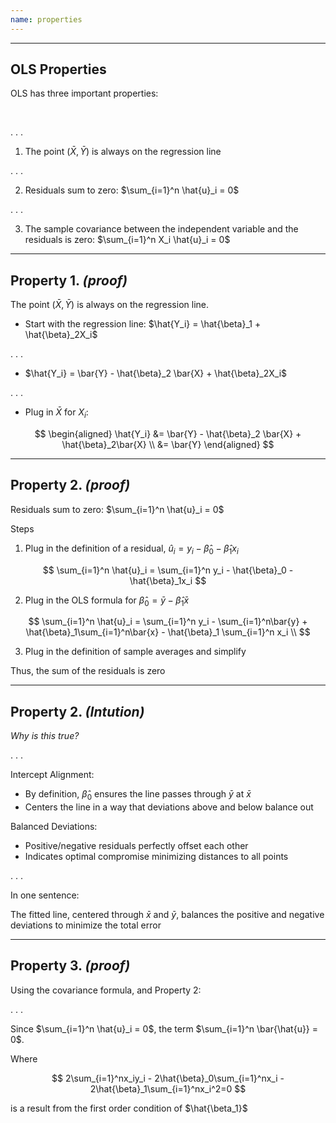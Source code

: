 ```yaml
---
name: properties
---
```


---

## OLS Properties

[OLS]{.hi} has [three]{.note} important properties:

<br>

. . .

1. The point $(\bar{X}, \bar{Y})$ is always on the regression line

. . .

2. Residuals sum to zero: $\sum_{i=1}^n \hat{u}_i = 0$

. . .

3. The sample covariance between the independent variable and the residuals is zero: $\sum_{i=1}^n X_i \hat{u}_i = 0$

---

## Property 1. _(proof)_

The point $(\bar{X}, \bar{Y})$ is always on the regression line.

- Start with the regression line: $\hat{Y_i} = \hat{\beta}_1 + \hat{\beta}_2X_i$

. . .

- $\hat{Y_i} = \bar{Y} - \hat{\beta}_2 \bar{X} + \hat{\beta}_2X_i$

. . .

- Plug in $\bar{X}$ for $X_i$:

$$
\begin{aligned}
\hat{Y_i} &= \bar{Y} - \hat{\beta}_2 \bar{X} + \hat{\beta}_2\bar{X} \\
&= \bar{Y}
\end{aligned}
$$

---

## Property [2.]{.note} _(proof)_ {.scrollable}


Residuals sum to zero: $\sum_{i=1}^n \hat{u}_i = 0$

[Steps]{.note} 

1. Plug in the definition of a residual, $\hat{u}_i = y_i - \hat{\beta}_0 - \hat{\beta}_1x_i$

$$
\sum_{i=1}^n \hat{u}_i = \sum_{i=1}^n y_i - \hat{\beta}_0 - \hat{\beta}_1x_i
$$

2. Plug in the OLS formula for $\hat{\beta}_0 = \bar{y}-\hat{\beta}_1\bar{x}$

$$
\sum_{i=1}^n \hat{u}_i = \sum_{i=1}^n y_i - \sum_{i=1}^n\bar{y} + \hat{\beta}_1\sum_{i=1}^n\bar{x} - \hat{\beta}_1 \sum_{i=1}^n x_i \\
$$

3. Plug in the definition of sample averages and simplify
   
\begin{align*}
 \sum_{i=1}^n \hat{u}_i & = \sum_{i=1}^n y_i - n \left( \frac{1}{n} \sum_{i=1}^n y_i \right) + \hat{\beta}_1 n \left(\frac{1}{n} \sum_{i=1}^n x_i\right) - \hat{\beta}_1 \sum_{i=1}^n x_i \\
 &= \sum_{i=1}^n \left(y_i -  y_i\right)  + \hat{\beta}_1 \sum_{i=1}^n\left( x_i - x_i\right) \\
 &=0
\end{align*}


Thus, the sum of the residuals is zero

---

## Property [2.]{.note} _(Intution)_

_Why is this true?_

. . .

[Intercept Alignment]{.note}: 

- By definition, $\hat{\beta}_0$ ensures the line passes through $\bar{y}$ at $\bar{x}$ 
- Centers the line in a way that deviations above and below balance out

[Balanced Deviations]{.note}: 

- Positive/negative residuals perfectly offset each other
- Indicates optimal compromise minimizing distances to all points

. . .

[In one sentence]{.note}:

The fitted line, centered through $\bar{x}$ and $\bar{y}$, balances the positive and negative deviations to minimize the total error

---

## Property 3. _(proof)_ {.scrollable}

Using the covariance formula, and Property 2:

\begin{equation}
\Cov(x_i,\hat{u}_i) = \frac{1}{n-1}\sum_{i=1}^n(x_i-\bar{x})(\hat{u}_i-\bar{\hat{u}})
\end{equation}

. . .

Since $\sum_{i=1}^n \hat{u}_i = 0$, the term $\sum_{i=1}^n \bar{\hat{u}} = 0$.

\begin{align*}
\Cov(x_i,\hat{u}_i) &= \frac{1}{n-1}\sum_{i=1}^nx_i\hat{u}_i-\bar{x}\hat{u}_i\\
&= \frac{1}{n-1}\sum_{i=1}^nx_i(y_i - \hat{\beta}_0 - \hat{\beta}_1x_i)-\frac{\bar{x}}{n-1}\sum_{i=1}^n\hat{u}_i\\
&= \frac{1}{n-1}\sum_{i=1}^nx_iy_i - \hat{\beta}_0\sum_{i=1}^nx_i - \hat{\beta}_1\sum_{i=1}^nx_i^2 \\
&= \frac{1}{2(n-1)}\left(2\sum_{i=1}^nx_iy_i - 2\hat{\beta}_0\sum_{i=1}^nx_i - 2\hat{\beta}_1\sum_{i=1}^nx_i^2 \right)\\
&= \frac{1}{2(n-1)}\left(0 \right)\\
&= 0  
\end{align*}

Where 

$$
2\sum_{i=1}^nx_iy_i - 2\hat{\beta}_0\sum_{i=1}^nx_i - 2\hat{\beta}_1\sum_{i=1}^nx_i^2=0
$$ 

is a result from the first order condition of $\hat{\beta_1}$



